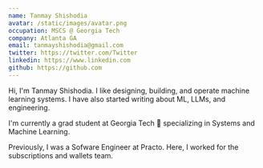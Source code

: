 ```yaml
---
name: Tanmay Shishodia
avatar: /static/images/avatar.png
occupation: MSCS @ Georgia Tech
company: Atlanta GA
email: tanmayshishodia@gmail.com
twitter: https://twitter.com/Twitter
linkedin: https://www.linkedin.com
github: https://github.com
---
```


Hi, I'm Tanmay Shishodia. I like designing, building, and operate machine learning systems. I have also started writing about ML, LLMs, and engineering.

I'm currently a grad student at Georgia Tech 🐝 specializing in Systems and Machine Learning.

Previously, I was a Sofware Engineer at Practo. Here, I worked for the subscriptions and wallets team.
